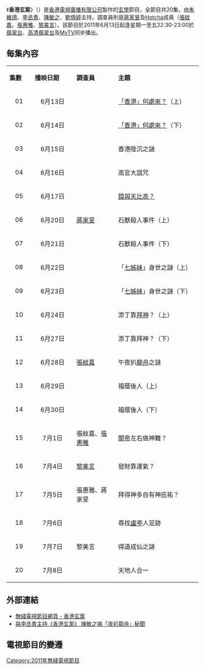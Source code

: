 {{unreferenced|time=2017-07-17T02:41:12+00:00}}
{{無綫節目
| 中文節目名=香港玄案
| 英文節目名={{lang|en|Hong Kong Enigmata}}
| 圖片=[[File:TVB_Hong_Kong_Enigmata.jpg|300px]]
| 翡翠台首播日期=2011年6月13日-7月8日
| 翡翠台首播時間=逢星期一至五 22:30-23:00（連廣告）
| 高清翡翠台首播日期=2011年6月13日-7月8日
| 高清翡翠台首播時間=逢星期一至五 22:30-23:00（連廣告）
| 監製=[[衛世輝|衛世輝]]
| 編導=[[姜偉_(監製)|姜　偉]]、[[陳金勝|陳金勝]]
| 編審=[[鄭月明|鄭月明]]
| 集數=20
| 類型=玄學節目
| 製作公司=[[香港|香港]][[電視廣播有限公司|電視廣播有限公司]]
| 主題曲=
| 作曲=
| 填詞=
| 主唱=
| 演出=[[蔣家旻|蔣家旻]]、[[Hotcha|Hotcha]]
| 主持=[[朱維德|朱維德]]、[[李丞責|李丞責]]、[[陳敏之|陳敏之]]、[[劉倩婷|劉倩婷]]
| 嘉賓=[[李志芳|李志芳]]、[[陳溢晃|陳溢晃]]、[[魏鑑龍|魏鑑龍]]、[[王仲文|王仲文]]、[[鄭景文|鄭景文]]
| 網頁=http://programme.tvb.com/lifestyle/hkenigmata/
}}
《'''香港玄案'''》（{{lang-en|'''Hong Kong Enigmata'''}}）是[[香港|香港]][[電視廣播有限公司|電視廣播有限公司]]製作的[[玄學|玄學]]節目，全節目共20集，由[[朱維德|朱維德]]、[[李丞責|李丞責]]、[[陳敏之|陳敏之]]、[[劉倩婷|劉倩婷]]主持，調查員則是[[蔣家旻|蔣家旻]]及[[Hotcha|Hotcha]]成員（[[張紋嘉|張紋嘉]]、[[張惠雅|張惠雅]]、[[黎美言|黎美言]]）。該節目於2011年6月13日起逢星期一至五22:30-23:00於[[翡翠台|翡翠台]]、[[高清翡翠台|高清翡翠台]]及[[MyTV|MyTV]]同步播出。

== 每集內容 ==
{| class="wikitable" style="width: 60%"
|- style="background: cornflowerblue; color: white; text-align: center"
| style="width: 5%"|'''集數''' || style="width: 10%"|'''播映日期''' || style="width: 10%"|'''調查員''' || style="width: 20%"|'''主題'''
|-
| align=center| 01 || align=center| 6月13日 || rowspan="11"|[[蔣家旻|蔣家旻]] || [[香港地名來源|「香港」何處來？]]（上）
|- 
| align=center| 02 || align=center| 6月14日 || [[香港地名來源|「香港」何處來？]]（下）
|-
| align=center| 03 || align=center| 6月15日 || 香港陸沉之謎
|- 
| align=center| 04 || align=center| 6月16日 || 高官大詛咒
|-
| align=center| 05 || align=center| 6月17日 || [[香港摩天大樓|錯與天比高？]]
|-
| align=center| 06 || align=center| 6月20日 || 石獸殺人事件（上）
|-
| align=center| 07 || align=center| 6月21日 || 石獸殺人事件（下）
|-
| align=center| 08 || align=center| 6月22日 || 「[[七姊妹_(香港)|七姊妹]]」身世之謎（上）
|-
| align=center| 09 || align=center| 6月23日 || 「[[七姊妹_(香港)|七姊妹]]」身世之謎（下）
|-
| align=center| 10 || align=center| 6月24日 || 添丁靠[[拜神|拜神]]？（上）
|-
| align=center| 11 || align=center| 6月27日 || 添丁靠拜神？（下）
|-
| align=center| 12 || align=center| 6月28日 || [[張紋嘉|張紋嘉]] || 午夜扒[[龍舟|龍舟]]之謎
|-
| align=center| 13 || align=center| 6月29日 || || 福蔭後人（上）
|-
| align=center| 14 || align=center| 6月30日 || || 福蔭後人（下）
|-
| align=center| 15 || align=center| 7月1日 || 張紋嘉、[[張惠雅|張惠雅]] || [[關帝|關帝]]左右做神難？
|-
| align=center| 16 || align=center| 7月4日 || [[黎美言|黎美言]] || 發財靠運氣？
|-
| align=center| 17 || align=center| 7月5日 || 張惠雅、蔣家旻 || 拜得神多自有神庇祐？
|-
| align=center| 18 || align=center| 7月6日 || rowspan=3|黎美言 || 尋找[[盧亭|盧亭]]人足跡
|-
| align=center| 19 || align=center| 7月7日 || 得道成仙之謎
|-
| align=center| 20 || align=center| 7月8日 || 天地人合一
|}

== 外部連結 ==
* [http://programme.tvb.com/lifestyle/hkenigmata/ 無綫電視節目網頁 - 香港玄案]
* [http://hd.stheadline.com/ent/ent_content.asp?track=&contid=150996&srctype=n 與李丞責主持《香港玄案》 陳敏之揭「夜扒龍舟」秘聞]

== 電視節目的變遷 ==

{{電視節目的變遷
| 電視台={{HK}}[[無綫電視|無綫電視]][[翡翠台|翡翠台]]、[[高清翡翠台|高清翡翠台]]
| 播放檔次=星期一至五 22:30-23:00 時段
| 節目名稱=香港玄案<br/>(2011.06.13 - 2011.07.08)
| 上一節目=[[街坊廚神|街坊廚神]]<br/>(2011.05.03 - 2011.06.10)
| 下一節目=[[獎門人暑假旅行團|獎門人暑假旅行團]]<br/>(2011.07.11 - 2011.07.15)
}}

[[Category:2011年無綫電視節目|Category:2011年無綫電視節目]]